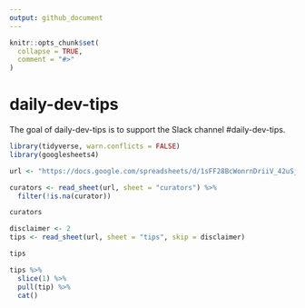 ```yaml
---
output: github_document
---
```


<!-- README.md is generated from README.Rmd. Please edit that file -->

```r
knitr::opts_chunk$set(
  collapse = TRUE,
  comment = "#>"
)
```

# daily-dev-tips

<!-- badges: start -->
<!-- badges: end -->

The goal of daily-dev-tips is to support the Slack channel
#daily-dev-tips.

```r
library(tidyverse, warn.conflicts = FALSE)
library(googlesheets4)
```

```r
url <- "https://docs.google.com/spreadsheets/d/1sFF28BcWonrnDriiV_42uSjiYktxaTMFHsKCjDL1OcQ/edit#gid=0"
```

```r
curators <- read_sheet(url, sheet = "curators") %>% 
  filter(!is.na(curator))

curators
```

```r
disclaimer <- 2
tips <- read_sheet(url, sheet = "tips", skip = disclaimer)

tips
```

```r
tips %>% 
  slice(1) %>% 
  pull(tip) %>% 
  cat()
```

